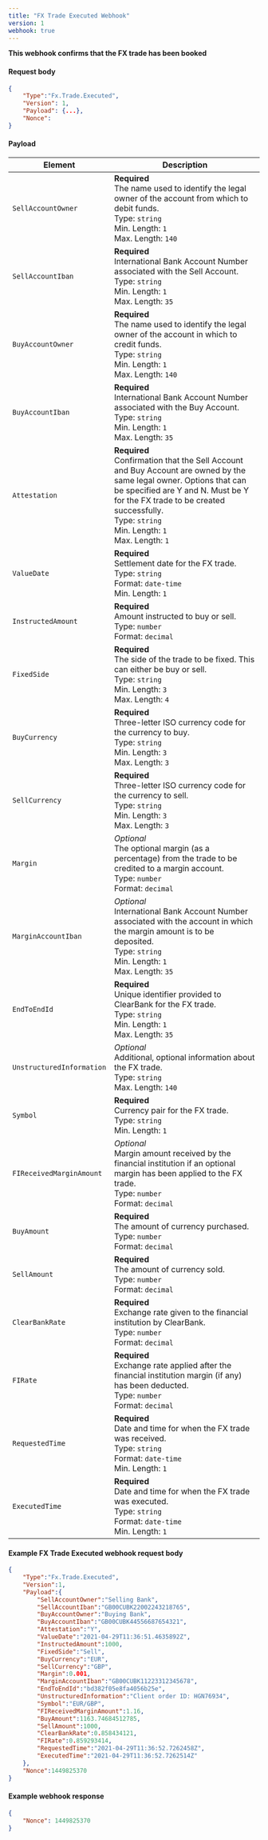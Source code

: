 ---
title: "FX Trade Executed Webhook"
version: 1
webhook: true
---

**This webhook confirms that the FX trade has been booked**

#### Request body

```json
{
    "Type":"Fx.Trade.Executed",
    "Version": 1,
    "Payload": {...},
    "Nonce":
}
```

#### Payload
| Element                 | Description                                                                                                                                                                                                               |
|-------------------------|---------------------------------------------------------------------------------------------------------------------------------------------------------------------------------------------------------------------------|
| `SellAccountOwner`      | **Required**<br /> The name used to identify the legal owner of the account from which to debit funds.<br /> Type: `string`<br /> Min. Length: `1`<br /> Max. Length: `140`<br />                                         |
| `SellAccountIban`       | **Required**<br /> International Bank Account Number associated with the Sell Account.<br /> Type: `string`<br /> Min. Length: `1`<br /> Max. Length: `35`<br />                                                           |
| `BuyAccountOwner`       | **Required**<br /> The name used to identify the legal owner of the account in which to credit funds.<br /> Type: `string`<br /> Min. Length: `1`<br /> Max. Length: `140`<br />                                          |
| `BuyAccountIban`        | **Required**<br /> International Bank Account Number associated with the Buy Account.<br /> Type: `string`<br /> Min. Length: `1`<br /> Max. Length: `35`<br />                                                            |
| `Attestation`           | **Required**<br /> Confirmation that the Sell Account and Buy Account are owned by the same legal owner. Options that can be specified are Y and N. Must be Y for the FX trade to be created successfully.<br /> Type: `string`<br /> Min. Length: `1`<br /> Max. Length: `1`<br />                       |
| `ValueDate`             | **Required**<br /> Settlement date for the FX trade.<br /> Type: `string`<br /> Format: `date-time`<br /> Min. Length: `1`<br />                                                                                          |
| `InstructedAmount`      | **Required**<br /> Amount instructed to buy or sell.<br /> Type: `number`<br /> Format: `decimal`<br />                                                                                                                   |
| `FixedSide`             | **Required**<br /> The side of the trade to be fixed. This can either be buy or sell.<br /> Type: `string`<br /> Min. Length: `3`<br /> Max. Length: `4`<br />                                                            |
| `BuyCurrency`           | **Required**<br /> Three-letter ISO currency code for the currency to buy.<br /> Type: `string`<br /> Min. Length: `3`<br /> Max. Length: `3`<br />                                                                       |
| `SellCurrency`          | **Required**<br /> Three-letter ISO currency code for the currency to sell.<br /> Type: `string`<br /> Min. Length: `3`<br /> Max. Length: `3`<br />                                                                      |
| `Margin`                | *Optional*<br /> The optional margin (as a percentage) from the trade to be credited to a margin account.<br /> Type: `number`<br /> Format: `decimal`<br />                                                              |
| `MarginAccountIban`     | *Optional*<br /> International Bank Account Number associated with the account in which the margin amount is to be deposited.<br /> Type: `string`<br /> Min. Length: `1`<br /> Max. Length: `35`<br />                   |
| `EndToEndId`            | **Required**<br /> Unique identifier provided to ClearBank for the FX trade.<br /> Type: `string`<br /> Min. Length: `1`<br /> Max. Length: `35`<br />                                                                    |
| `UnstructuredInformation` | *Optional*<br /> Additional, optional information about the FX trade.<br /> Type: `string`<br /> Max. Length: `140`<br />                                                                                               |
| `Symbol`                | **Required**<br /> Currency pair for the FX trade.<br /> Type: `string`<br /> Min. Length: `1`<br />                                                                                                                      |
| `FIReceivedMarginAmount` | *Optional*<br /> Margin amount received by the financial institution if an optional margin has been applied to the FX trade.<br /> Type: `number`<br /> Format: `decimal`<br />                                          |
| `BuyAmount`             | **Required**<br /> The amount of currency purchased.<br /> Type: `number`<br /> Format: `decimal`<br />                                                                                                                   |
| `SellAmount`            | **Required**<br /> The amount of currency sold.<br /> Type: `number`<br /> Format: `decimal`<br />                                                                                                                        |
| `ClearBankRate`         | **Required**<br /> Exchange rate given to the financial institution by ClearBank.<br /> Type: `number`<br /> Format: `decimal`<br />                                                                                      |
| `FIRate`                | **Required**<br /> Exchange rate applied after the financial institution margin (if any) has been deducted.<br /> Type: `number`<br /> Format: `decimal`<br />                                                            |
| `RequestedTime`         | **Required**<br /> Date and time for when the FX trade was received.<br /> Type: `string`<br /> Format: `date-time`<br /> Min. Length: `1`<br />                                                                          |
| `ExecutedTime`          | **Required**<br /> Date and time for when the FX trade was executed.<br /> Type: `string`<br /> Format: `date-time`<br /> Min. Length: `1`<br />                                                                          |

#### Example FX Trade Executed webhook request body

```json
{
    "Type":"Fx.Trade.Executed",
    "Version":1,
    "Payload":{
        "SellAccountOwner":"Selling Bank",
        "SellAccountIban":"GB00CUBK22002243218765",
        "BuyAccountOwner":"Buying Bank",
        "BuyAccountIban":"GB00CUBK44556687654321",
        "Attestation":"Y",
        "ValueDate":"2021-04-29T11:36:51.4635892Z",
        "InstructedAmount":1000,
        "FixedSide":"Sell",
        "BuyCurrency":"EUR",
        "SellCurrency":"GBP",
        "Margin":0.001,
        "MarginAccountIban":"GB00CUBK11223312345678",
        "EndToEndId":"bd382f05e8fa4056b25e",
        "UnstructuredInformation":"Client order ID: HGN76934",
        "Symbol":"EUR/GBP",
        "FIReceivedMarginAmount":1.16,
        "BuyAmount":1163.74684512785,
        "SellAmount":1000,
        "ClearBankRate":0.858434121,
        "FIRate":0.859293414,
        "RequestedTime":"2021-04-29T11:36:52.7262458Z",
        "ExecutedTime":"2021-04-29T11:36:52.7262514Z"
    },
    "Nonce":1449825370
}
```

#### Example webhook response

```json
{
    "Nonce": 1449825370
}
```

